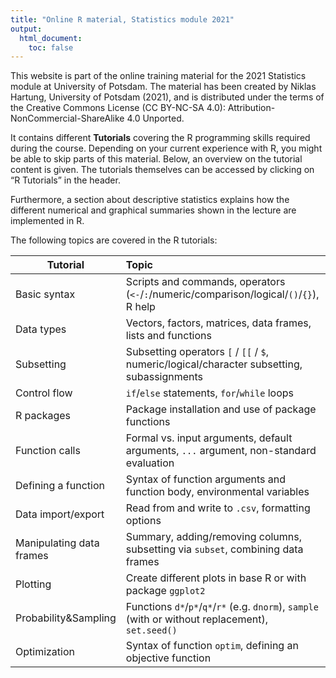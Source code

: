 ```yaml
---
title: "Online R material, Statistics module 2021"
output:
  html_document:
    toc: false
---
```


This website is part of the online training material for the 2021 Statistics 
module at University of Potsdam. The material has been created by Niklas Hartung, 
University of Potsdam (2021), and is distributed under the terms 
of the Creative Commons License (CC BY-NC-SA 4.0): 
Attribution-NonCommercial-ShareAlike 4.0 Unported.

It contains different **Tutorials** covering the R programming skills required 
during the course. Depending on your current experience with R, you might be able to 
skip parts of this material. Below, an overview on the tutorial content is given.
The tutorials themselves can be accessed by clicking on "R Tutorials" in the header.

Furthermore, a section about descriptive statistics explains how the different 
numerical and graphical summaries shown in the lecture are implemented in R.

The following topics are covered in the R tutorials:

Tutorial            | Topic
--------------------|:-----------------------------------------------
Basic syntax        | Scripts and commands, operators (`<-`/`:`/numeric/comparison/logical/`()`/`{}`), R help
Data types          | Vectors, factors, matrices, data frames, lists and functions
Subsetting          | Subsetting operators `[` / `[[` / `$`, numeric/logical/character subsetting, subassignments
Control flow        | `if`/`else` statements, `for`/`while` loops
R packages          | Package installation and use of package functions
Function calls      | Formal vs. input arguments, default arguments, `...` argument, non-standard evaluation
Defining a function | Syntax of function arguments and function body, environmental variables
Data import/export  | Read from and write to `.csv`, formatting options
Manipulating data frames | Summary, adding/removing columns, subsetting via `subset`, combining data frames
Plotting            | Create different plots in base R or with package `ggplot2`
Probability&Sampling| Functions `d*`/`p*`/`q*`/`r*` (e.g. `dnorm`), `sample` (with or without replacement), `set.seed()`
Optimization        | Syntax of function `optim`, defining an objective function



